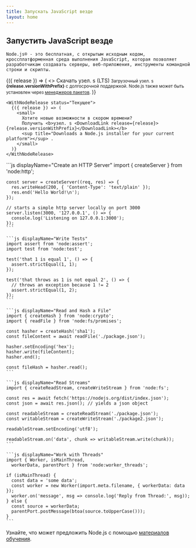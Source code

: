 ```yaml
---
title: Запускать JavaScript везде
layout: home
---
```


<section>
  <WithBadge section="индекс" />

  <div>
    <h1 className="special">Запустить JavaScript везде</h1>

    Node.js® - это бесплатная, с открытым исходным кодом, кроссплатформенная среда выполнения JavaScript, которая позволяет разработчикам создавать серверы, веб-приложения, инструменты командной строки и скрипты.
  </div>

  <div>
    <WithNodeRelease status={['Active LTS', 'Maintenance LTS']}>
      {({ release }) => (
        <>
          <DownloadButton release={release}>Скачать узел. s (LTS)</DownloadButton>
          <small>
            Загрузочный узел. s <b>{release.versionWithPrefix}</b>
            <sup title="Downloads a Node.js installer for your current platform"></sup> с долгосрочной поддержкой.
            Node.js также может быть установлен через <a href="/download/package-manager">менеджеров пакетов</a>.
          </small>
        </>
      )}
    </WithNodeRelease>

    <WithNodeRelease status="Текущее">
      {({ release }) => (
        <small>
          Хотите новые возможности в скором времени?
          Получить <b>узел. s <DownloadLink release={release}>{release.versionWithPrefix}</DownloadLink></b>
          <sup title="Downloads a Node.js installer for your current platform"></sup> .
        </small>
      )}
    </WithNodeRelease>
  </div>
</section>

<section>
  <div>
    ```js displayName="Create an HTTP Server"
    import { createServer } from 'node:http';

    const server = createServer((req, res) => {
      res.writeHead(200, { 'Content-Type': 'text/plain' });
      res.end('Hello World!\n');
    });

    // starts a simple http server locally on port 3000
    server.listen(3000, '127.0.0.1', () => {
      console.log('Listening on 127.0.0.1:3000');
    });
    ```

    ```js displayName="Write Tests"
    import assert from 'node:assert';
    import test from 'node:test';

    test('that 1 is equal 1', () => {
      assert.strictEqual(1, 1);
    });

    test('that throws as 1 is not equal 2', () => {
      // throws an exception because 1 != 2
      assert.strictEqual(1, 2);
    });
    ```

    ```js displayName="Read and Hash a File"
    import { createHash } from 'node:crypto';
    import { readFile } from 'node:fs/promises';

    const hasher = createHash('sha1');
    const fileContent = await readFile('./package.json');

    hasher.setEncoding('hex');
    hasher.write(fileContent);
    hasher.end();

    const fileHash = hasher.read();
    ```

    ```js displayName="Read Streams"
    import { createReadStream, createWriteStream } from 'node:fs';

    const res = await fetch('https://nodejs.org/dist/index.json');
    const json = await res.json(); // yields a json object

    const readableStream = createReadStream('./package.json');
    const writableStream = createWriteStream('./package2.json');

    readableStream.setEncoding('utf8');

    readableStream.on('data', chunk => writableStream.write(chunk));
    ```

    ```js displayName="Work with Threads"
    import { Worker, isMainThread,
      workerData, parentPort } from 'node:worker_threads';

    if (isMainThread) {
      const data = 'some data';
      const worker = new Worker(import.meta.filename, { workerData: data });
      worker.on('message', msg => console.log('Reply from Thread:', msg));
    } else {
      const source = workerData;
      parentPort.postMessage(btoa(source.toUpperCase()));
    }
    ```
  </div>

  Узнайте, что может предложить Node.js с помощью [материалов обучения](/learn).
</section>
